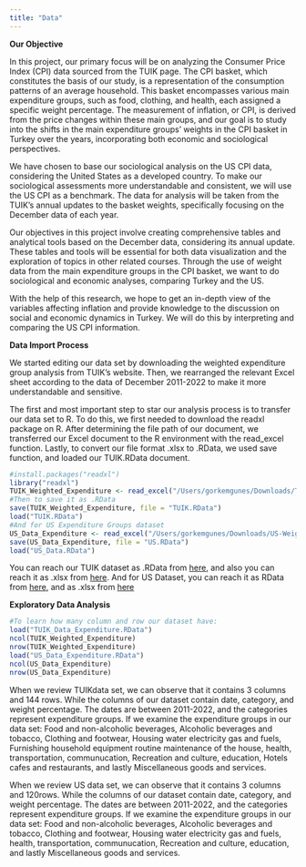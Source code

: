 ```yaml
---
title: "Data"
---
```


**Our Objective**

In this project, our primary focus will be on analyzing the Consumer Price Index (CPI) data sourced from the TUIK page. The CPI basket, which constitutes the basis of our study, is a representation of the consumption patterns of an average household. This basket encompasses various main expenditure groups, such as food, clothing, and health, each assigned a specific weight percentage. The measurement of inflation, or CPI, is derived from the price changes within these main groups, and our goal is to study into the shifts in the main expenditure groups' weights in the CPI basket in Turkey over the years, incorporating both economic and sociological perspectives.

We have chosen to base our sociological analysis on the US CPI data, considering the United States as a developed country. To make our sociological assessments more understandable and consistent, we will use the US CPI as a benchmark. The data for analysis will be taken from the TUIK's annual updates to the basket weights, specifically focusing on the December data of each year.

Our objectives in this project involve creating comprehensive tables and analytical tools based on the December data, considering its annual update. These tables and tools will be essential for both data visualization and the exploration of topics in other related courses. Through the use of weight data from the main expenditure groups in the CPI basket, we want to do sociological and economic analyses, comparing Turkey and the US.

With the help of this research, we hope to get an in-depth view of the variables affecting inflation and provide knowledge to the discussion on social and economic dynamics in Turkey. We will do this by interpreting and comparing the US CPI information.

**Data Import Process**

We started editing our data set by downloading the weighted expenditure group analysis from TUIK's website. Then, we rearranged the relevant Excel sheet according to the data of December 2011-2022 to make it more understandable and sensitive.

The first and most important step to star our analysis process is to transfer our data set to R. To do this, we first needed to download the readxl package on R. After determining the file path of our document, we transferred our Excel document to the R environment with the read_excel function. Lastly, to convert our file format .xlsx to .RData, we used save function, and loaded our TUIK.RData document.

```r
#install.packages("readxl")
library("readxl")
TUIK_Weighted_Expenditure <- read_excel("/Users/gorkemgunes/Downloads/TUIK-Weighted-Expenditure.xlsx")
#Then to save it as .RData
save(TUIK_Weighted_Expenditure, file = "TUIK.RData")
load("TUIK.RData")
#And for US Expenditure Groups dataset
US_Data_Expenditure <- read_excel("/Users/gorkemgunes/Downloads/US-Weighted-Expenditure.xlsx")
save(US_Data_Expenditure, file = "US.RData")
load("US_Data.RData")
```

You can reach our TUIK dataset as .RData from [here](https://github.com/emu-hacettepe-analytics/emu430-fall2023-team-red_flag/blob/master/TUIK.RData), and also you can reach it as .xlsx from [here](https://github.com/emu-hacettepe-analytics/emu430-fall2023-team-red_flag/blob/master/TUIK-Weighted-Expenditure.xlsx). And for US Dataset, you can reach it as RData from [here](https://github.com/emu-hacettepe-analytics/emu430-fall2023-team-red_flag/blob/master/US_Data.RData), and as .xlsx from [here](https://github.com/emu-hacettepe-analytics/emu430-fall2023-team-red_flag/blob/master/US-Weighted-Expenditure.xlsx)

**Exploratory Data Analysis**

```r
#To learn how many column and row our dataset have:
load("TUIK_Data_Expenditure.RData")
ncol(TUIK_Weighted_Expenditure)
nrow(TUIK_Weighted_Expenditure)
load("US_Data_Expenditure.RData")
ncol(US_Data_Expenditure)
nrow(US_Data_Expenditure)
```

When we review TUIKdata set, we can observe that it contains 3 columns and 144 rows. While the columns of our dataset contain date, category, and weight percentage. The dates are between 2011-2022, and the categories represent expenditure groups. If we examine the expenditure groups in our data set: Food and non-alcoholic beverages, Alcoholic beverages and tobacco, Clothing and footwear, Housing water electricity gas and fuels, Furnishing household equipment routine maintenance of the house, health, transportation, communucation, Recreation and culture, education, Hotels cafes and restaurants, and lastly Miscellaneous goods and services.

When we review US data set, we can observe that it contains 3 columns and 120rows. While the columns of our dataset contain date, category, and weight percentage. The dates are between 2011-2022, and the categories represent expenditure groups. If we examine the expenditure groups in our data set: Food and non-alcoholic beverages, Alcoholic beverages and tobacco, Clothing and footwear, Housing water electricity gas and fuels, health, transportation, communucation, Recreation and culture, education, and lastly Miscellaneous goods and services.

